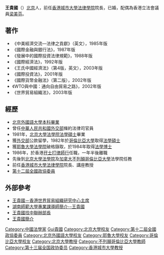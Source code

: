 '''王貴國'''（{{bd|1952年||||catIdx=Wang王貴國}}）[[北京|北京]]人，前任[[香港城市大學法律學院|香港城市大學法律學院]]院長，已婚，配偶為香港立法會議員[[梁美芬|梁美芬]]。

== 著作 ==
* 《中美經濟交流—法律之貢獻》（英文），1985年版
* 《國際金融與銀行法》，1987年版
* 《發展中的國際投資法律規範》，1988年版
* 《國際經濟法》，1992年版
* 《王氏中國經濟法》（第4版，英文），2003年版
* 《國際投資法》，2001年版
* 《國際貨幣金融法》（第二版），2002年版
* 《WTO與中國：通向自由貿易之路》，2002年版
* 《世界貿易組織法》，2003年版

==經歷==
* [[北京外國語大學|北京外國語大學]][[本科|本科]][[畢業|畢業]]
* 曾任[[中華人民共和國|中華人民共和國]][[外交部|外交部]]條約法律司官員
* 1981年，[[北京大學|北京大學]][[北京大學法學院|法學院]][[法學碩士|法學碩士]]畢業
* 獲[[外交部|外交部]]公款留學，1982年於[[哥倫比亞大學|哥倫比亞大學]]取得[[法學碩士|法學碩士]]
* 獲[[耶魯大學|耶魯大學]][[法學院|法學院]]破格錄取，於1984年取得[[法學博士|法學博士]]
* 1986年，於香港[[孖士打律師行|孖士打律師行]]任職，一年半後離職
* 先後到[[北京大學|北京大學]][[北京大學法學院|法學院]]及[[加拿大|加拿大]][[不列顛哥倫比亞大學|不列顛哥倫比亞大學]]法學院任教
* 前任[[香港城市大學|香港城市大學]][[香港城市大學法律學院|法律學院]]院長、講座教授
* [[中國人民政治協商會議全國委員會香港地區委員|第十二屆全國政協委員]]

==外部參考==
* [http://big5.ce.cn/ztpd/hqmt/gnmt/jjdk/more/200504/11/t20050411_3575128.shtml 王貴國－香港世界貿易組織研究中心主席]{{dead link|date=2018年3月 |bot=InternetArchiveBot |fix-attempted=yes }}
* [https://web.archive.org/web/20100104112212/http://daoshi.kaoyantj.com/2005/08/28/563A07522FD3EC6C.html 湖南師範大學專業課導師簡介--王貴國]
* [http://the-sun.on.cc/cgi-bin/hotnews_bottom.cgi?a=news&b=20061028&c=20061028023211_0000.html 王貴國找中聯辦部長] {{Wayback|url=http://the-sun.on.cc/cgi-bin/hotnews_bottom.cgi?a=news&b=20061028&c=20061028023211_0000.html |date=20160304231533 }}
* [http://ielaw.uibe.edu.cn/html/guojijingjifaxuezhe/gangaotai/xianggangchengshidaxue/20080516/9332.html 王貴國簡介]{{dead link|date=2018年3月 |bot=InternetArchiveBot |fix-attempted=yes }}

{{DEFAULTSORT: Wang, Gui Guo}}
[[Category:中國法學家|Category:中國法學家]]
[[Category:王姓|Gui貴國]]
[[Category:北京大學校友|Category:北京大學校友]]
[[Category:第十二屆全國政協委員|Category:第十二屆全國政協委員]]
[[Category:北京外國語大學校友|Category:北京外國語大學校友]]
[[Category:耶魯大學校友|Category:耶魯大學校友]]
[[Category:哥倫比亞大學校友|Category:哥倫比亞大學校友]]
[[Category:北京大學教授|Category:北京大學教授]]
[[Category:不列顛哥倫比亞大學教師|Category:不列顛哥倫比亞大學教師]]
[[Category:第十三届全国政协委员|Category:第十三届全国政协委员]]
[[Category:香港城市大學教授|Category:香港城市大學教授]]